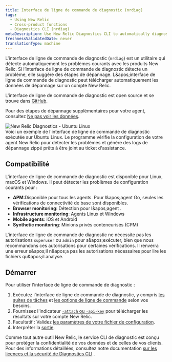 ```yaml
---
title: Interface de ligne de commande de diagnostic (nrdiag)
tags:
  - Using New Relic
  - Cross-product functions
  - Diagnostics CLI (nrdiag)
metaDescription: Use New Relic Diagnostics CLI to automatically diagnose common problems with New Relic agents and send the results to Support.
freshnessValidatedDate: never
translationType: machine
---
```


L&apos;interface de ligne de commande de diagnostic (`nrdiag`) est un utilitaire qui détecte automatiquement les problèmes courants avec les produits New Relic. Si l’interface de ligne de commande de diagnostic détecte un problème, elle suggère des étapes de dépannage. L&amp;apos;interface de ligne de commande de diagnostic peut télécharger automatiquement les données de dépannage sur un compte New Relic.

L&apos;interface de ligne de commande de diagnostic est open source et se trouve dans [GitHub](https://github.com/newrelic/newrelic-diagnostics-cli).

Pour des étapes de dépannage supplémentaires pour votre agent, consultez [Ne pas voir les données](/docs/agents/manage-apm-agents/troubleshooting/not-seeing-data).

<img title="New Relic Diagnostics - Ubuntu Linux" alt="New Relic Diagnostics - Ubuntu Linux" src="/images/solutions_screenshot-crop_ubuntu-diagnostics.gif" />

<figcaption>
  Voici un exemple de l&apos;interface de ligne de commande de diagnostic exécutée sur Ubuntu Linux. Le programme vérifie la configuration de votre agent New Relic pour détecter les problèmes et génère des logs de dépannage zippé prêts à être joint au ticket d&apos;assistance.
</figcaption>

## Compatibilité

L&apos;interface de ligne de commande de diagnostic est disponible pour Linux, macOS et Windows. Il peut détecter les problèmes de configuration courants pour :

* <DNT>**APM**</DNT>:Disponible pour tous les <InlinePopover type="apm" />agents. Pour l&amp;apos;agent Go, seules les vérifications de connectivité de base sont disponibles.
* <DNT>**Browser monitoring**</DNT>: Détection pour l&amp;apos;agent <InlinePopover type="browser" />.
* <DNT>**Infrastructure monitoring**</DNT>: Agents Linux et Windows
* <DNT>**Mobile agents**</DNT>: iOS et Android
* <DNT>**Synthetic monitoring**</DNT>: Minions privés conteneurisés (CPM)

L&apos;interface de ligne de commande de diagnostic ne nécessite pas les autorisations `superuser` ou `admin` pour s&amp;apos;exécuter, bien que nous recommandons ces autorisations pour certaines vérifications. Il renverra une erreur s&amp;apos;il n&amp;apos;a pas les autorisations nécessaires pour lire les fichiers qu&amp;apos;il analyse.

## Démarrer

Pour utiliser l&apos;interface de ligne de commande de diagnostic :

1. Exécutez l’interface de ligne de commande de diagnostic, y compris [les suites de tâches](/docs/new-relic-solutions/solve-common-issues/diagnostics-cli-nrdiag/run-diagnostics-cli-nrdiag) et [les options de ligne de commande](/docs/using-new-relic/cross-product-functions/diagnostics-cli-nrdiag/pass-command-line-options-nrdiag) selon vos besoins.
2. Fournissez l&apos;indicateur [`-attach` ou `-api-key`](/docs/using-new-relic/cross-product-functions/diagnostics-cli-nrdiag/pass-command-line-options-nrdiag) pour télécharger les résultats sur votre compte New Relic.
3. Facultatif : Validez [les paramètres de votre fichier de configuration](/docs/using-new-relic/cross-product-functions/diagnostics-cli-nrdiag/validate-config-file-settings-nrdiag).
4. Interpréter la [sortie](/docs/using-new-relic/cross-product-functions/diagnostics-cli-nrdiag/interpret-nrdiag-output).

Comme tout autre outil New Relic, le service CLI de diagnostic est conçu pour protéger la confidentialité de vos données et de celles de vos clients. Pour des informations détaillées, consultez notre documentation [sur les licences et la sécurité de Diagnostics CLI](/docs/using-new-relic/cross-product-functions/diagnostics-cli-nrdiag/diagnostics-cli-licensing-security) .